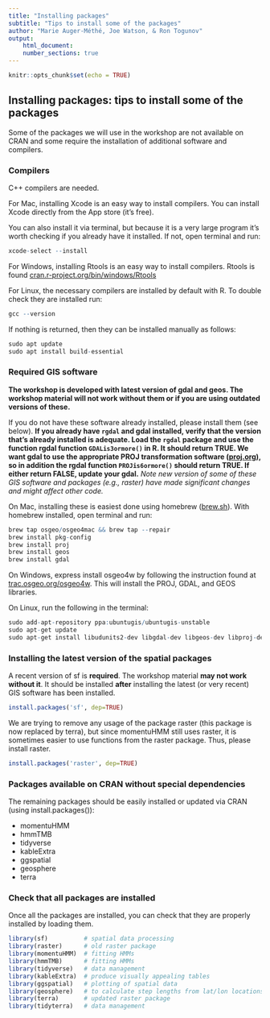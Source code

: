 ```yaml
---
title: "Installing packages"
subtitle: "Tips to install some of the packages"
author: "Marie Auger-Méthé, Joe Watson, & Ron Togunov"
output: 
    html_document:
    number_sections: true
---
```



```r
knitr::opts_chunk$set(echo = TRUE)
```

## Installing packages: tips to install some of the packages

Some of the packages we will use in the workshop are not available on CRAN and some require the installation of additional software and compilers.

### Compilers

C++ compilers are needed. 

For Mac, installing Xcode is an easy way to install compilers. 
You can install Xcode directly from the App store (it's free).

You can also install it via terminal, but because it is a very large program it's worth checking if you already have it installed. If not, open terminal and run:

```r
xcode-select --install
```

For Windows, installing Rtools is an easy way to install compilers. Rtools is found [cran.r-project.org/bin/windows/Rtools](https://cran.r-project.org/bin/windows/Rtools/index.html)

For Linux, the necessary compilers are installed by default with R. To double check they are installed run:

```r
gcc --version
```

If nothing is returned, then they can be installed manually as follows:

```r
sudo apt update
sudo apt install build-essential
```


### Required GIS software

**The workshop is developed with latest version of gdal and geos. The workshop material will not work without them or if you are using outdated versions of these.** 

If you do not have these software already installed, please install them (see below). **If you already have `rgdal` and gdal installed, verify that the version that's already installed is adequate. Load the `rgdal` package and use the function rgdal function `GDALis3ormore()` in R. It should return TRUE. We want gdal to use the appropriate PROJ transformation software ([proj.org](https://proj.org/)), so in addition the rgdal function `PROJis6ormore()` should return TRUE. If either return FALSE, update your gdal.**
*Note new version of some of these GIS software and packages (e.g., raster) have made significant changes and might affect other code.*


On Mac, installing these is easiest done using homebrew ([brew.sh](https://brew.sh/)). With homebrew installed, open terminal and run:

```r
brew tap osgeo/osgeo4mac && brew tap --repair
brew install pkg-config
brew install proj
brew install geos
brew install gdal
```

On Windows, express install osgeo4w by following the instruction found at  [trac.osgeo.org/osgeo4w](https://trac.osgeo.org/osgeo4w/). This will install the PROJ, GDAL, and GEOS libraries.

On Linux, run the following in the terminal:
```r
sudo add-apt-repository ppa:ubuntugis/ubuntugis-unstable
sudo apt-get update
sudo apt-get install libudunits2-dev libgdal-dev libgeos-dev libproj-dev 
```


### Installing the latest version of the spatial packages

A recent version of sf is **required**. The workshop material **may not work without it**. It should be installed **after** installing the latest (or very recent) GIS software has been installed.

```r
install.packages('sf', dep=TRUE)
```

We are trying to remove any usage of the package raster (this package is now replaced by terra), but since momentuHMM still uses raster, it is sometimes easier to use functions from the raster package.
Thus, please install raster.

```r
install.packages('raster', dep=TRUE)
```


### Packages available on CRAN without special dependencies

The remaining packages should be easily installed or updated via CRAN (using install.packages()):

+ momentuHMM
+ hmmTMB
+ tidyverse
+ kableExtra
+ ggspatial
+ geosphere
+ terra

### Check that all packages are installed

Once all the packages are installed, you can check that they are properly installed by loading them.

```r
library(sf)          # spatial data processing
library(raster)      # old raster package
library(momentuHMM)  # fitting HMMs
library(hmmTMB)      # fitting HMMs
library(tidyverse)   # data management
library(kableExtra)  # produce visually appealing tables
library(ggspatial)   # plotting of spatial data
library(geosphere)   # to calculate step lengths from lat/lon locations
library(terra)       # updated raster package
library(tidyterra)   # data management
```
